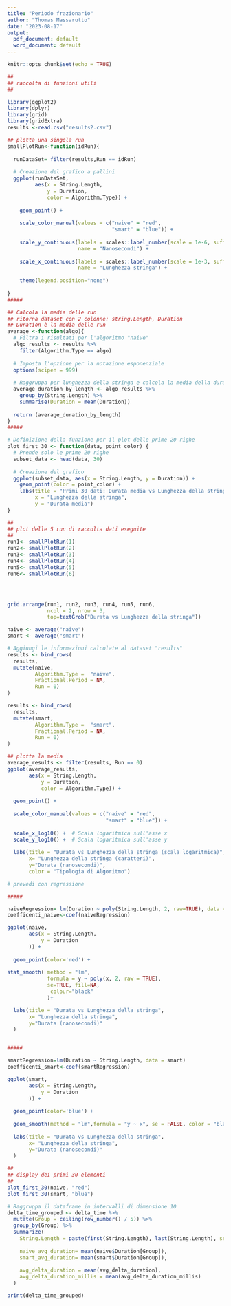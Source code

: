 ```yaml
---
title: "Periodo frazionario"
author: "Thomas Massarutto"
date: "2023-08-17"
output:
  pdf_document: default
  word_document: default
---
```


```r
knitr::opts_chunk$set(echo = TRUE)
```

```r
##
## raccolta di funzioni utili
##

library(ggplot2)
library(dplyr)
library(grid)
library(gridExtra)
results <-read.csv("results2.csv")

## plotta una singola run 
smallPlotRun<-function(idRun){
  
  runDataSet= filter(results,Run == idRun)
  
  # Creazione del grafico a pallini
  ggplot(runDataSet, 
         aes(x = String.Length, 
             y = Duration, 
             color = Algorithm.Type)) +
    
    geom_point() +
    
    scale_color_manual(values = c("naive" = "red", 
                                  "smart" = "blue")) +
    
    scale_y_continuous(labels = scales::label_number(scale = 1e-6, suffix = "M"),
                       name = "Nanosecondi") +
    
    scale_x_continuous(labels = scales::label_number(scale = 1e-3, suffix = "K"),
                       name = "Lunghezza stringa") +
    
    theme(legend.position="none")
  
}
#####

## Calcola la media delle run
## ritorna dataset con 2 colonne: string.Length, Duration
## Duration è la media delle run
average <-function(algo){
  # Filtra i risultati per l'algoritmo "naive"
  algo_results <- results %>%
    filter(Algorithm.Type == algo)
  
  # Imposta l'opzione per la notazione esponenziale
  options(scipen = 999)
  
  # Raggruppa per lunghezza della stringa e calcola la media della durata
  average_duration_by_length <- algo_results %>%
    group_by(String.Length) %>%
    summarise(Duration = mean(Duration))
  
  return (average_duration_by_length)
}
#####

# Definizione della funzione per il plot delle prime 20 righe
plot_first_30 <- function(data, point_color) {
  # Prende solo le prime 20 righe
  subset_data <- head(data, 30)
  
  # Creazione del grafico
  ggplot(subset_data, aes(x = String.Length, y = Duration)) +
    geom_point(color = point_color) +
    labs(title = "Primi 30 dati: Durata media vs Lunghezza della stringa",
         x = "Lunghezza della stringa",
         y = "Durata media")
}

```


```r
##
## plot delle 5 run di raccolta dati eseguite
##
run1<- smallPlotRun(1)
run2<- smallPlotRun(2)
run3<- smallPlotRun(3)
run4<- smallPlotRun(4)
run5<- smallPlotRun(5)
run6<- smallPlotRun(6)




grid.arrange(run1, run2, run3, run4, run5, run6, 
             ncol = 2, nrow = 3, 
             top=textGrob("Durata vs Lunghezza della stringa"))


```

```r
naive <- average("naive")
smart <- average("smart")

# Aggiungi le informazioni calcolate al dataset "results"
results <- bind_rows(
  results,
  mutate(naive, 
         Algorithm.Type =  "naive",
         Fractional.Period = NA,
         Run = 0)
)

results <- bind_rows(
  results,
  mutate(smart, 
         Algorithm.Type =  "smart",
         Fractional.Period = NA,
         Run = 0)
)

## plotta la media
average_results <- filter(results, Run == 0)
ggplot(average_results, 
       aes(x = String.Length, 
           y = Duration, 
           color = Algorithm.Type)) +
  
  geom_point() +
  
  scale_color_manual(values = c("naive" = "red", 
                                "smart" = "blue")) +
  
  scale_x_log10() +  # Scala logaritmica sull'asse x
  scale_y_log10() +  # Scala logaritmica sull'asse y
  
  labs(title = "Durata vs Lunghezza della stringa (scala logaritmica)",
       x= "Lunghezza della stringa (caratteri)",
       y="Durata (nanosecondi)",
       color = "Tipologia di Algoritmo")
```
```r
# prevedi con regressione

#####

naiveRegression= lm(Duration ~ poly(String.Length, 2, raw=TRUE), data = naive )
coefficenti_naive<-coef(naiveRegression)

ggplot(naive, 
       aes(x = String.Length, 
           y = Duration
       )) +
  
  geom_point(color='red') +
  
stat_smooth( method = "lm", 
             formula = y ~ poly(x, 2, raw = TRUE), 
             se=TRUE, fill=NA,
              colour="black"
             )+

  labs(title = "Durata vs Lunghezza della stringa",
       x= "Lunghezza della stringa",
       y="Durata (nanosecondi)"
  )


#####

smartRegression=lm(Duration ~ String.Length, data = smart)
coefficenti_smart<-coef(smartRegression)

ggplot(smart, 
       aes(x = String.Length, 
           y = Duration
       )) +
  
  geom_point(color='blue') +
  
  geom_smooth(method = "lm",formula = "y ~ x", se = FALSE, color = "black") + 
  
  labs(title = "Durata vs Lunghezza della stringa",
       x= "Lunghezza della stringa",
       y="Durata (nanosecondi)"
  )


```

```r
##
## display dei primi 30 elementi
##
plot_first_30(naive, "red")
plot_first_30(smart, "blue")

```

```r

# Raggruppa il dataframe in intervalli di dimensione 10
delta_time_grouped <- delta_time %>%
  mutate(Group = ceiling(row_number() / 5)) %>%
  group_by(Group) %>%
  summarize(
    String.Length = paste(first(String.Length), last(String.Length), sep = "-"),
    
    naive_avg_duration= mean(naive$Duration[Group]),
    smart_avg_duration= mean(smart$Duration[Group]),
    
    avg_delta_duration = mean(avg_delta_duration),
    avg_delta_duration_millis = mean(avg_delta_duration_millis)
  )

print(delta_time_grouped)


```